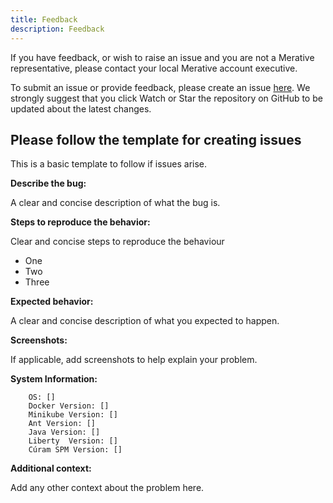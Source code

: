 ```yaml
---
title: Feedback
description: Feedback
---
```


If you have feedback, or wish to raise an issue and you are not a Merative
 representative, please contact your local Merative account executive.

To submit an issue or provide feedback, please create
 an issue
 [here](https://github.com/merative/curam-kubernetes/issues).
We strongly suggest that you click Watch or Star the repository on
 GitHub to be updated about the latest changes.

## Please follow the template for creating issues

This is a basic template to follow if issues arise.

**Describe the bug:**

A clear and concise description of what the bug is.

**Steps to reproduce the behavior:**

Clear and concise steps to reproduce the behaviour

* One
* Two
* Three

**Expected behavior:**

A clear and concise description of what you expected to happen.

**Screenshots:**

If applicable, add screenshots to help explain your problem.

**System Information:**

```
    OS: []
    Docker Version: []
    Minikube Version: []
    Ant Version: []
    Java Version: []
    Liberty  Version: []
    Cúram SPM Version: []
```

**Additional context:**

Add any other context about the problem here.
